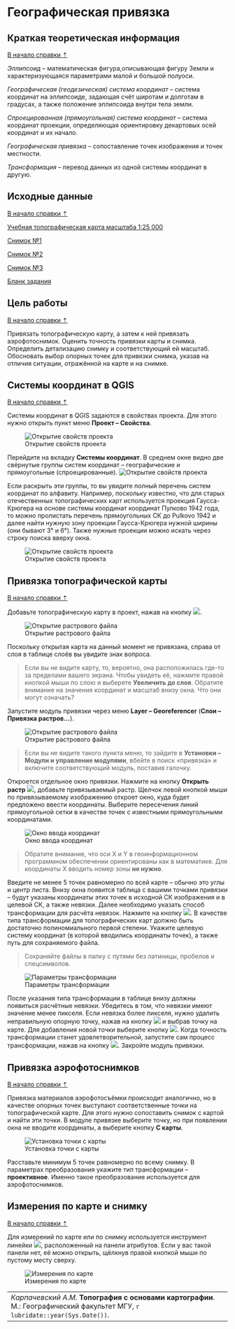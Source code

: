 # Географическая привязка {#georeference}

## Краткая теоретическая информация {#georeference-theory}
[В начало справки ⇡](#georeference)

_Эллипсоид_ – математическая фигура,описывающая фигуру Земли и характеризующаяся параметрами малой и большой полуоси.

_Географическая (геодезическая) система координат_ – система координат на эллипсоиде, задающая счёт широтам и долготам в градусах, а также положение эллипсоида внутри тела земли.

_Спроецированная (прямоугольная) система координат_ – система координат проекции, определяющая ориентировку декартовых осей координат и их начало.

_Географическая привязка_ – сопоставление точек изображения и точек местности.

_Трансформация_ – перевод данных из одной системы координат в другую.
 
## Исходные данные {#georeference-data}
[В начало справки ⇡](#georeference)

[Учебная топографическая карта масштаба 1:25 000](https://yadi.sk/i/mvQ3lJJVNVJiuA){target="_blank"}

[Снимок №1](https://yadi.sk/i/Zo4U3AuslrxwAg){target="_blank"}

[Снимок №2](https://yadi.sk/i/_Yl8PMShZ-7FIw){target="_blank"}

[Снимок №3](https://yadi.sk/i/JKSSi97_dbu7Lg){target="_blank"}

[Бланк задания](https://yadi.sk/i/WDWZgCLA2A539Q){target="_blank"}

## Цель работы {#georeference-task}
[В начало справки ⇡](#georeference)

Привязать топографическую карту, а затем к ней привязать аэрофотоснимок. Оценить точность привязки карты и снимка. Определить детализацию снимку и соответствующий ей масштаб. Обосновать выбор опорных точек для привязки снимка, указав на отличия ситуации, отражённой на карте и на снимке.

## Системы координат в QGIS {#coordinate-systems}
[В начало справки ⇡](#georeference)

Системы координат в QGIS задаются в свойствах проекта. Для этого нужно открыть пункт меню **Проект – Свойства**.


![Открытие свойств проекта](images/Georeference/Project_properties.png)

Перейдите на вкладку **Системы координат**. В среднем окне видно две свёрнутые группы систем координат – географические и прямоугольные (спроецированные).
![Открытие свойств проекта](images/Georeference/Reference_systems_default.png)

Если раскрыть эти группы, то вы увидите полный перечень систем координат по алфавиту. Например, поскольку известно, что для старых отечественных топографических карт используется проекция Гаусса-Крюгера на основе системы координат координат Пулково 1942 года, то можно пролистать перечень прямоугольных СК до Pulkovo 1942 и далее найти нужную зону проекции Гаусса-Крюгера нужной ширины (они бывают 3° и 6°). Также нужные проекции можно искать через строку поиска вверху окна.

![Открытие свойств проекта](images/Georeference/Gauss_7N.png)


## Привязка топографической карты {#georeference-topo}
[В начало справки ⇡](#georeference)

Добавьте топографическую карту в проект, нажав на кнопку ![](images/Georeference/Open_raster.png).

![Открытие растрового файла](images/Georeference/Open_topomap.gif)

Поскольку открытая карта на данный момент не привязана, справа от слоя в таблице слоёв вы увидите знак вопроса.

> Если вы не видите карту, то, вероятно, она расположилась где-то за пределами вашего экрана. Чтобы увидеть её, нажмите правой кнопкой мыши по слою и выберете **Увеличить до слоя**. Обратите внимание на значения координат и масштаб внизу окна. Что они могут означать?

Запустите модуль привязки через меню **Layer – Georeferencer** (**Слои – Привязка растров...**).

![Открытие растрового файла](images/Georeference/Georeference_raster.png)

> Если вы не видите такого пункта меню, то зайдите в **Установки – Модули и управление модулями**, вбейте в поиск «привязка» и включите соответствующий модуль, поставив галочку.

Откроется отдельное окно привязки. Нажмите на кнопку **Открыть растр** ![](images/Georeference/Open_raster.png), добавьте привязываемый растр. Щелчок левой кнопкой мыши по привязываемому изображению откроет окно, куда будет предложено ввести координаты. Выберите пересечения линий прямоугольной сетки в качестве точек с известными прямоугольными координатами.

![Окно ввода координат](images/Georeference/Input_coordinates.png)

> Обратите внимание, что оси X и Y в геоинформационном программном обеспечении ориентированы как в математике. Для координаты X вводить номер зоны **не нужно**.

Введите не менее 5 точек равномерно по всей карте – обычно это углы и центр листа. Внизу окна появится таблица с вашими точками привязки – будут указаны координаты этих точек в исходной СК изображения и в целевой СК, а также невязки. Далее необходимо указать способ трансформации для расчёта невязок. Нажмите на кнопку ![](images/Georeference/Transformation_settings.png). В качестве типа трансформации для топографических карт должно быть достаточно полиномиального первой степени. Укажите целевую систему координат (в которой вводились координаты точек), а также путь для сохраняемого файла.

> Сохраняйте файлы в папку с путями без латиницы, пробелов и спецсимволов.

![Параметры трансформации](images/Georeference/Transformation_parameters.png)

После указания типа трансформации в таблице внизу должны появиться расчётные невязки. Убедитесь в том, что невязки имеют значение менее пикселя. Если невязка более пикселя, нужно удалить неправильную опорную точку, нажав на кнопку ![](images/Georeference/Delete_point.png) и выбрав точку на карте. Для добавления новой точки выберите кнопку ![](images/Georeference/Add_point.png). Когда точность трансформации станет удовлетворительной, запустите сам процесс трансформации, нажав на кнопку ![](images/Georeference/Transformation_button.png). Закройте модуль привязки.

## Привязка аэрофотоснимков {#georeference-aerial}
[В начало справки ⇡](#georeference)

Привязка материалов аэрофотосъёмки происходит аналогично, но в качестве опорных точек выступают соответственные точки на топографической карте. Для этого нужно сопоставить снимок с картой и найти эти точки. В модуле привязке выберите точку, но при появлении окна не вводите координаты, а выберите кнопку **С карты**.

![Установка точки с карты](images/Georeference/Reference_aerial.gif)

Расставьте минимум 5 точек равномерно по всему снимку. В параметрах преобразования укажите тип трансформации – **проективное**. Именно такое преобразование используется для аэрофотоснимков.

## Измерения по карте и снимку {#georeference-measure}
[В начало справки ⇡](#georeference)

Для измерений по карте или по снимку используется инструмент линейки ![](images/Georeference/Measure.png), расположенный на панели атрибутов. Если у вас такой панели нет, её можно открыть, щёлкнув правой кнопкой мыши по пустому месту сверху.

![Измерения по карте](images/Georeference/Measuring.gif)

----
_Карпачевский А.М._ **Топография с основами картографии**. М.: Географический факультет МГУ, `r lubridate::year(Sys.Date())`.
----